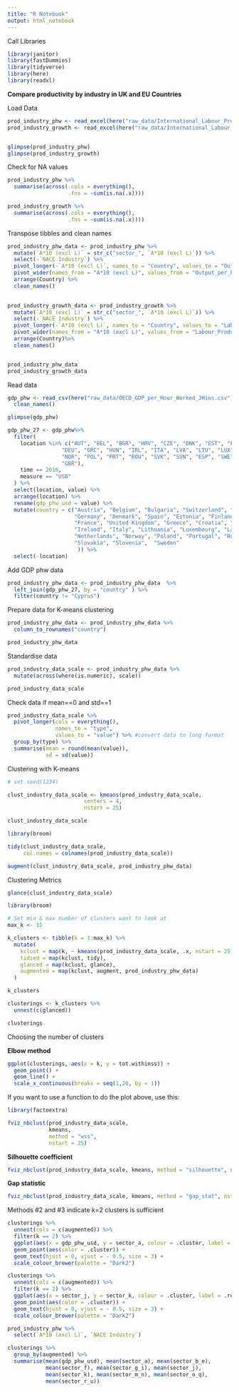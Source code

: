 ```yaml
---
title: "R Notebook"
output: html_notebook
---
```



Call Libraries
```r
library(janitor)
library(fastDummies)
library(tidyverse)
library(here)
library(readxl)
```



__Compare productivity by industry in UK and EU Countries__


Load Data
```r
prod_industry_phw <- read_excel(here("raw_data/International_Labour_Productivity-Europe.xls"), sheet = "Table 1 R-proc")
prod_industry_growth <- read_excel(here("raw_data/International_Labour_Productivity-Europe.xls"), sheet = "Table 2 R-proc")


glimpse(prod_industry_phw)
glimpse(prod_industry_growth)
```



Check for NA values
```r
prod_industry_phw %>% 
  summarise(across(.cols = everything(),
                   .fns = ~sum(is.na(.x))))
```


```r
prod_industry_growth %>% 
  summarise(across(.cols = everything(),
                   .fns = ~sum(is.na(.x))))
```



#################################################################################################################################


Transpose tibbles and clean names
```r
prod_industry_phw_data <- prod_industry_phw %>%
  mutate(`A*10 (excl L)` = str_c("sector_", `A*10 (excl L)`)) %>% 
  select(-`NACE Industry`) %>% 
  pivot_longer(-`A*10 (excl L)`, names_to = "Country", values_to = "Output_per_hour") %>% 
  pivot_wider(names_from = "A*10 (excl L)", values_from = "Output_per_hour") %>% 
  arrange(Country) %>% 
  clean_names()
  

prod_industry_growth_data <- prod_industry_growth %>%
  mutate(`A*10 (excl L)` = str_c("sector_", `A*10 (excl L)`)) %>% 
  select(-`NACE Industry`) %>% 
  pivot_longer(-`A*10 (excl L)`, names_to = "Country", values_to = "Labour_Productivity_Growth") %>%  
  pivot_wider(names_from = "A*10 (excl L)", values_from = "Labour_Productivity_Growth") %>% 
  arrange(Country)%>% 
  clean_names()


prod_industry_phw_data
prod_industry_growth_data
```

#################################################################################################################################

Read data
```r
gdp_phw <- read_csv(here("raw_data/OECD_GDP_per_Hour_Worked_JHios.csv")) %>% 
  clean_names()

glimpse(gdp_phw)
```
```r
gdp_phw_27 <- gdp_phw%>% 
  filter(
    location %in% c("AUT", "BEL", "BGR", "HRV", "CZE", "DNK", "EST", "FIN", "FRA",
                 "DEU", "GRC", "HUN", "IRL", "ITA", "LVA", "LTU", "LUX", "NLD",
                 "NOR", "POL", "PRT", "ROU", "SVK", "SVN", "ESP", "SWE", "CHE",
                 "GBR"),
    time == 2016,
    measure == "USD"
  ) %>% 
  select(location, value) %>% 
  arrange(location) %>% 
  rename(gdp_phw_usd = value) %>% 
  mutate(country = c("Austria", "Belgium", "Bulgaria", "Switzerland", "Czech Republic",
                     "Germany", "Denmark", "Spain", "Estonia", "Finland", 
                     "France", "United Kingdom", "Greece", "Croatia", "Hungary",
                     "Ireland", "Italy", "Lithuania", "Luxembourg", "Latvia", 
                     "Netherlands", "Norway", "Poland", "Portugal", "Romania", 
                     "Slovakia", "Slovenia",  "Sweden"
                      )) %>% 
  select(-location)

```

Add GDP phw data
```r
prod_industry_phw_data <- prod_industry_phw_data  %>% 
  left_join(gdp_phw_27, by = "country" ) %>% 
  filter(country != "Cyprus")


```




#################################################################################################################################



Prepare data for K-means clustering
```r
prod_industry_phw_data <- prod_industry_phw_data %>% 
  column_to_rownames("country")

prod_industry_phw_data
```

Standardise data
```r
prod_industry_data_scale <- prod_industry_phw_data %>% 
  mutate(across(where(is.numeric), scale))

prod_industry_data_scale
```

Check data if mean==0 and std==1
```r
prod_industry_data_scale %>%
  pivot_longer(cols = everything(),
               names_to = "type", 
               values_to = "value") %>% #convert data to long format
  group_by(type) %>%
  summarise(mean = round(mean(value)), 
            sd = sd(value))
```


Clustering with K-means

```r
# set.seed(1234)

clust_industry_data_scale <- kmeans(prod_industry_data_scale, 
                        centers = 4, 
                        nstart = 25)

clust_industry_data_scale
```

```r
library(broom)

tidy(clust_industry_data_scale, 
     col.names = colnames(prod_industry_data_scale))
```



```r
augment(clust_industry_data_scale, prod_industry_phw_data)
```


Clustering Metrics

```r
glance(clust_industry_data_scale)
```


```r
library(broom)

# Set min & max number of clusters want to look at 
max_k <- 15 

k_clusters <- tibble(k = 1:max_k) %>%
  mutate(
    kclust = map(k, ~ kmeans(prod_industry_data_scale, .x, nstart = 25)), 
    tidied = map(kclust, tidy),
    glanced = map(kclust, glance),
    augmented = map(kclust, augment, prod_industry_phw_data)
  )

k_clusters
```

```r
clusterings <- k_clusters %>% 
  unnest(c(glanced))

clusterings
```

Choosing the number of clusters

__Elbow method__

```r
ggplot(clusterings, aes(x = k, y = tot.withinss)) +
  geom_point() +
  geom_line() +
  scale_x_continuous(breaks = seq(1,20, by = 1))
```

If you want to use a function to do the plot above, use this:
```r
library(factoextra)

fviz_nbclust(prod_industry_data_scale,
             kmeans,
             method = "wss",
             nstart = 25)
```


__Silhouette coefficient__
```r
fviz_nbclust(prod_industry_data_scale, kmeans, method = "silhouette", nstart = 25)
```


__Gap statistic__
```r
fviz_nbclust(prod_industry_data_scale, kmeans, method = "gap_stat", nstart = 100) #would put nstart=25 if had more computing power
```




Methods #2 and #3 indicate k=2 clusters is sufficient

```r
clusterings %>% 
  unnest(cols = c(augmented)) %>% 
  filter(k == 2) %>% 
  ggplot(aes(x = gdp_phw_usd, y = sector_a, colour = .cluster, label = .rownames)) +
  geom_point(aes(color = .cluster)) +
  geom_text(hjust = 0, vjust = - 0.5, size = 3) +
  scale_colour_brewer(palette = "Dark2") 
```


```r
clusterings %>% 
  unnest(cols = c(augmented)) %>% 
  filter(k == 2) %>% 
  ggplot(aes(x = sector_j, y = sector_k, colour = .cluster, label = .rownames)) +
  geom_point(aes(color = .cluster)) +
  geom_text(hjust = 0, vjust = - 0.5, size = 3) +
  scale_colour_brewer(palette = "Dark2") 
```

#################################################################################################################################

```r
prod_industry_phw %>% 
  select(`A*10 (excl L)`, `NACE Industry`)
```


```r
clusterings %>% 
  group_by(augmented) %>%
  summarise(mean(gdp_phw_usd), mean(sector_a), mean(sector_b_e), 
            mean(sector_f), mean(sector_g_i), mean(sector_j),
            mean(sector_k), mean(sector_m_n), mean(sector_o_q),
            mean(sector_r_u))
```






